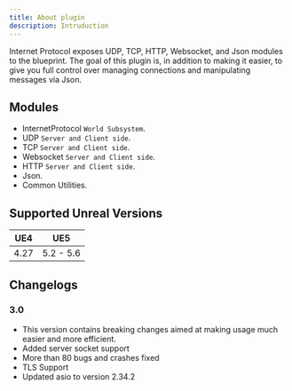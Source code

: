 ```yaml
---
title: About plugin
description: Intruduction
---
```


Internet Protocol exposes UDP, TCP, HTTP, Websocket, and Json modules to the blueprint. The goal of this plugin is, in addition to making it easier, to give you full control over managing connections and manipulating messages via Json.

## Modules

-   InternetProtocol `World Subsystem`.
-   UDP `Server and Client side`.
-   TCP `Server and Client side`.
-   Websocket `Server and Client side`.
-   HTTP `Server and Client side`.
-   Json.
-   Common Utilities.

## Supported Unreal Versions

| UE4  | UE5       |
| ---- | --------- |
| 4.27 | 5.2 - 5.6 |

## Changelogs

### 3.0

-   This version contains breaking changes aimed at making usage much easier and more efficient.
-   Added server socket support
-   More than 80 bugs and crashes fixed
-   TLS Support
-   Updated asio to version 2.34.2
